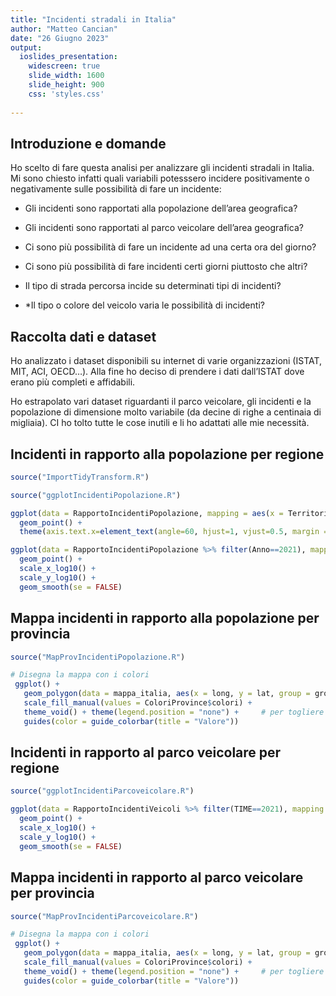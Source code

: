```yaml
---
title: "Incidenti stradali in Italia"
author: "Matteo Cancian"
date: "26 Giugno 2023"
output: 
  ioslides_presentation: 
    widescreen: true
    slide_width: 1600
    slide_height: 900
    css: 'styles.css'
    
---
```



## Introduzione e domande

Ho scelto di fare questa analisi per analizzare gli incidenti stradali in Italia.\
Mi sono chiesto infatti quali variabili potesssero incidere positivamente o negativamente sulle possibilità di fare un incidente:

-   Gli incidenti sono rapportati alla popolazione dell'area geografica?

-   Gli incidenti sono rapportati al parco veicolare dell'area geografica?

-   Ci sono più possibilità di fare un incidente ad una certa ora del giorno?

-   Ci sono più possibilità di fare incidenti certi giorni piuttosto che altri?

-   Il tipo di strada percorsa incide su determinati tipi di incidenti?

-   *Il tipo o colore del veicolo varia le possibilità di incidenti?



## Raccolta dati e dataset

Ho analizzato i dataset disponibili su internet di varie organizzazioni (ISTAT, MIT, ACI, OECD...).
Alla fine ho deciso di prendere i dati dall'ISTAT dove erano più completi e affidabili.

Ho estrapolato vari dataset riguardanti il parco veicolare, gli incidenti e la popolazione di dimensione molto variabile (da decine di righe a centinaia di migliaia).
CI ho tolto tutte le cose inutili e li ho adattati alle mie necessità.

<!-- qui magari dopo aggiungici qualche immagine -->



## Incidenti in rapporto alla popolazione per regione

```r
source("ImportTidyTransform.R")

source("ggplotIncidentiPopolazione.R")

ggplot(data = RapportoIncidentiPopolazione, mapping = aes(x = Territorio, y = IncidentiPerMlnAbitanti, color = Anno)) +
  geom_point() + 
  theme(axis.text.x=element_text(angle=60, hjust=1, vjust=0.5, margin = margin(t = -50, r = 0, b = 0, l = 0, unit = "pt")))
```




```r
ggplot(data = RapportoIncidentiPopolazione %>% filter(Anno==2021), mapping = aes(x = nPopolazione, y = nIncidenti)) +
  geom_point() +
  scale_x_log10() +
  scale_y_log10() +
  geom_smooth(se = FALSE)
```



## Mappa incidenti in rapporto alla popolazione per provincia 

```r
source("MapProvIncidentiPopolazione.R")

# Disegna la mappa con i colori
 ggplot() +
   geom_polygon(data = mappa_italia, aes(x = long, y = lat, group = group, fill = province), color = "black") +
   scale_fill_manual(values = ColoriProvince$colori) +
   theme_void() + theme(legend.position = "none") +     # per togliere assi, ecc dal grafico
   guides(color = guide_colorbar(title = "Valore"))
```



## Incidenti in rapporto al parco veicolare per regione

```r
source("ggplotIncidentiParcoveicolare.R")

ggplot(data = RapportoIncidentiVeicoli %>% filter(TIME==2021), mapping = aes(x = nVeicoli, y = nIncidenti)) +
  geom_point() +
  scale_x_log10() +
  scale_y_log10() +
  geom_smooth(se = FALSE)
```



## Mappa incidenti in rapporto al parco veicolare per provincia 

```r
source("MapProvIncidentiParcoveicolare.R")

# Disegna la mappa con i colori
 ggplot() +
   geom_polygon(data = mappa_italia, aes(x = long, y = lat, group = group, fill = province), color = "black") +
   scale_fill_manual(values = ColoriProvince$colori) +
   theme_void() + theme(legend.position = "none") +     # per togliere assi, ecc dal grafico
   guides(color = guide_colorbar(title = "Valore"))
```


